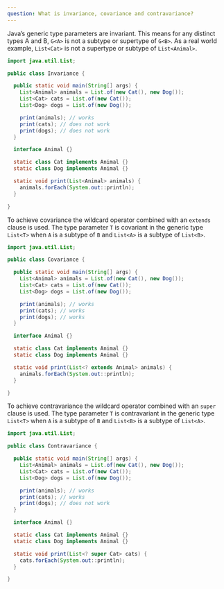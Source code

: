 ```yaml
---
question: What is invariance, covariance and contravariance?
---
```


Java’s generic type parameters are invariant. This means for any distinct types
A and B, `G<A>` is not a subtype or supertype of `G<B>`. As a real world
example, `List<Cat>` is not a supertype or subtype of `List<Animal>`.

```java
import java.util.List;

public class Invariance {

  public static void main(String[] args) {
    List<Animal> animals = List.of(new Cat(), new Dog());
    List<Cat> cats = List.of(new Cat());
    List<Dog> dogs = List.of(new Dog());

    print(animals); // works
    print(cats); // does not work
    print(dogs); // does not work
  }

  interface Animal {}

  static class Cat implements Animal {}
  static class Dog implements Animal {}

  static void print(List<Animal> animals) {
    animals.forEach(System.out::println);
  }

}
```

To achieve covariance the wildcard operator combined with an `extends` clause is
used. The type parameter `T` is covariant in the generic type `List<T>` when `A`
is a subtype of `B` and `List<A>` is a subtype of `List<B>`.

```java {20}
import java.util.List;

public class Covariance {

  public static void main(String[] args) {
    List<Animal> animals = List.of(new Cat(), new Dog());
    List<Cat> cats = List.of(new Cat());
    List<Dog> dogs = List.of(new Dog());

    print(animals); // works
    print(cats); // works
    print(dogs); // works
  }

  interface Animal {}

  static class Cat implements Animal {}
  static class Dog implements Animal {}

  static void print(List<? extends Animal> animals) {
    animals.forEach(System.out::println);
  }

}
```

To achieve contravariance the wildcard operator combined with an `super` clause
is used. The type parameter `T` is contravariant in the generic type `List<T>`
when `A` is a subtype of `B` and `List<B>` is a subtype of `List<A>`.

```java {20}
import java.util.List;

public class Contravariance {

  public static void main(String[] args) {
    List<Animal> animals = List.of(new Cat(), new Dog());
    List<Cat> cats = List.of(new Cat());
    List<Dog> dogs = List.of(new Dog());

    print(animals); // works
    print(cats); // works
    print(dogs); // does not work
  }

  interface Animal {}

  static class Cat implements Animal {}
  static class Dog implements Animal {}

  static void print(List<? super Cat> cats) {
    cats.forEach(System.out::println);
  }

}
```
